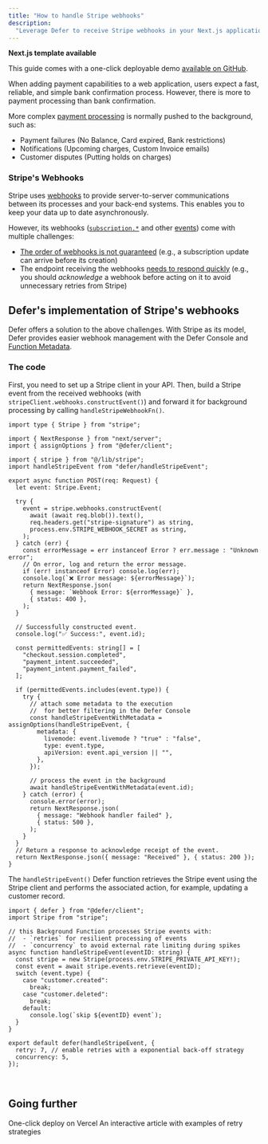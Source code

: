 ```yaml
---
title: "How to handle Stripe webhooks"
description:
  "Leverage Defer to receive Stripe webhooks in your Next.js application"
---
```


<Info>

**Next.js template available**

This guide comes with a one-click deployable demo
[available on GitHub](https://github.com/defer-run/defer.demo/tree/master/nextjs/stripe-template#readme).

</Info>

When adding payment capabilities to a web application, users expect a fast,
reliable, and simple bank confirmation process. However, there is more to
payment processing than bank confirmation.

More complex
[payment processing](https://stripe.com/fr-my/resources/more/payment-application-program-interfaces-apis?__#what-is-a-payment-api)
is normally pushed to the background, such as:

- Payment failures (No Balance, Card expired, Bank restrictions)
- Notifications (Upcoming charges, Custom Invoice emails)
- Customer disputes (Putting holds on charges)

### Stripe's Webhooks

Stripe uses [webhooks](https://stripe.com/docs/webhooks) to provide
server-to-server communications between its processes and your back-end systems.
This enables you to keep your data up to date asynchronously.

However, its webhooks ([`subscription.*`](https://stripe.com/docs/subscriptions)
and other [events](https://stripe.com/docs/cli/trigger#trigger-event)) come with
multiple challenges:

- [The order of webhooks is not guaranteed](https://stripe.com/docs/webhooks#event-ordering)
  (e.g., a subscription update can arrive before its creation)
- The endpoint receiving the webhooks
  [needs to respond quickly](https://stripe.com/docs/webhooks#acknowledge-events-immediately)
  (e.g., you should _acknowledge_ a webhook before acting on it to avoid
  unnecessary retries from Stripe)

## **Defer's implementation of Stripe's webhooks**

Defer offers a solution to the above challenges. With Stripe as its model, Defer
provides easier webhook management with the Defer Console and
[Function Metadata](https://docs.defer.run/features/metadata).

### The code

First, you need to set up a Stripe client in your API. Then, build a Stripe
event from the received webhooks (with `stripeClient.webhooks.constructEvent()`)
and forward it for background processing by calling `handleStripeWebhookFn()`.

```tsx app/api/webhooks/route.ts
import type { Stripe } from "stripe";

import { NextResponse } from "next/server";
import { assignOptions } from "@defer/client";

import { stripe } from "@/lib/stripe";
import handleStripeEvent from "defer/handleStripeEvent";

export async function POST(req: Request) {
  let event: Stripe.Event;

  try {
    event = stripe.webhooks.constructEvent(
      await (await req.blob()).text(),
      req.headers.get("stripe-signature") as string,
      process.env.STRIPE_WEBHOOK_SECRET as string,
    );
  } catch (err) {
    const errorMessage = err instanceof Error ? err.message : "Unknown error";
    // On error, log and return the error message.
    if (err! instanceof Error) console.log(err);
    console.log(`❌ Error message: ${errorMessage}`);
    return NextResponse.json(
      { message: `Webhook Error: ${errorMessage}` },
      { status: 400 },
    );
  }

  // Successfully constructed event.
  console.log("✅ Success:", event.id);

  const permittedEvents: string[] = [
    "checkout.session.completed",
    "payment_intent.succeeded",
    "payment_intent.payment_failed",
  ];

  if (permittedEvents.includes(event.type)) {
    try {
      // attach some metadata to the execution
      //  for better filtering in the Defer Console
      const handleStripeEventWithMetadata = assignOptions(handleStripeEvent, {
        metadata: {
          livemode: event.livemode ? "true" : "false",
          type: event.type,
          apiVersion: event.api_version || "",
        },
      });

      // process the event in the background
      await handleStripeEventWithMetadata(event.id);
    } catch (error) {
      console.error(error);
      return NextResponse.json(
        { message: "Webhook handler failed" },
        { status: 500 },
      );
    }
  }
  // Return a response to acknowledge receipt of the event.
  return NextResponse.json({ message: "Received" }, { status: 200 });
}
```

The `handleStripeEvent()` Defer function retrieves the Stripe event using the
Stripe client and performs the associated action, for example, updating a
customer record.

```tsx src/defer/handleStripeEvent.ts
import { defer } from "@defer/client";
import Stripe from "stripe";

// this Background Function processes Stripe events with:
//  - `retries` for resilient processing of events
//  - `concurrency` to avoid external rate limiting during spikes
async function handleStripeEvent(eventID: string) {
  const stripe = new Stripe(process.env.STRIPE_PRIVATE_API_KEY!);
  const event = await stripe.events.retrieve(eventID);
  switch (event.type) {
    case "customer.created":
      break;
    case "customer.deleted":
      break;
    default:
      console.log(`skip ${eventID} event`);
  }
}

export default defer(handleStripeEvent, {
  retry: 7, // enable retries with a exponential back-off strategy
  concurrency: 5,
});
```

<br />

## Going further

<CardGroup cols={1}>
  <Card
    title="Deploy this Stripe demo in 2 minutes"
    icon={"rocket"}
    iconType={"light"}
    href="https://vercel.com/new/clone?repository-url=https%3A%2F%2Fgithub.com%2Fdefer-run%2Fdefer.demo%2Ftree%2Fmaster%2Fnextjs%2Fstripe-template%2F&project-name=nextjs-with-stripe-defer&repository-name=nextjs-with-stripe-defer&demo-title=nextjs-with-stripe-defer&demo-description=The%20fastest%20way%20to%20get%20build%20reliable%20Stripe%20applications%20with%20Next.js&demo-url=https://google.com&external-id=https%3A%2F%2Fgithub.com%2Fdefer-run%2Fdefer.demo%2Ftree%2Fmaster%2Fnextjs%2Fstripe-template%2F&demo-image=https%3A%2F%2Fgithub.com%2Fdefer-run%2Fdefer.demo%2Fblob%2Fmaster%2Fnextjs%2Fstripe-template%2Fpublic%2Fog_image.png%3Fraw%3Dtrue&integration-ids="
  >
    One-click deploy on Vercel
  </Card>
  <Card
    title="A deep dive into Function's retry strategies"
    icon={"book"}
    iconType={"light"}
    href="https://www.defer.run/blog/function-retry-strategies"
  >
    An interactive article with examples of retry strategies
  </Card>
</CardGroup>
